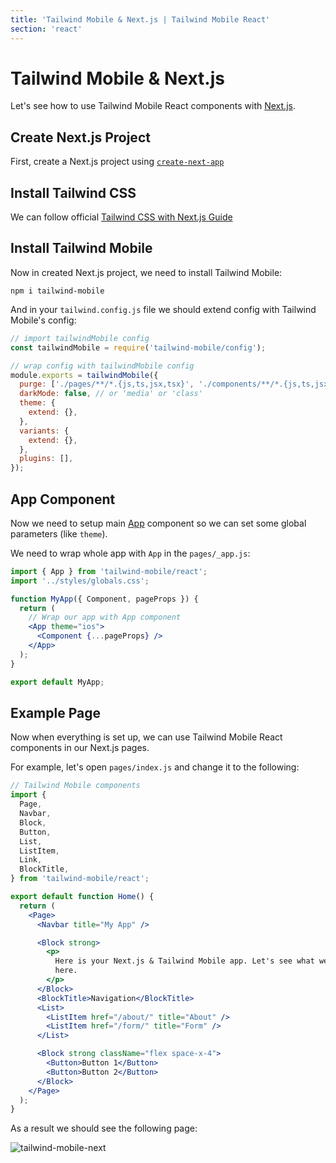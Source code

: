 ```yaml
---
title: 'Tailwind Mobile & Next.js | Tailwind Mobile React'
section: 'react'
---
```


# Tailwind Mobile & Next.js

Let's see how to use Tailwind Mobile React components with [Next.js](https://nextjs.org).

## Create Next.js Project

First, create a Next.js project using [`create-next-app`](https://nextjs.org/docs/getting-started#setup)

## Install Tailwind CSS

We can follow official [Tailwind CSS with Next.js Guide](https://tailwindcss.com/docs/guides/nextjs#setting-up-tailwind-css)

## Install Tailwind Mobile

Now in created Next.js project, we need to install Tailwind Mobile:

```
npm i tailwind-mobile
```

And in your `tailwind.config.js` file we should extend config with Tailwind Mobile's config:

```js
// import tailwindMobile config
const tailwindMobile = require('tailwind-mobile/config');

// wrap config with tailwindMobile config
module.exports = tailwindMobile({
  purge: ['./pages/**/*.{js,ts,jsx,tsx}', './components/**/*.{js,ts,jsx,tsx}'],
  darkMode: false, // or 'media' or 'class'
  theme: {
    extend: {},
  },
  variants: {
    extend: {},
  },
  plugins: [],
});
```

## App Component

Now we need to setup main [App](/react/app) component so we can set some global parameters (like `theme`).

We need to wrap whole app with `App` in the `pages/_app.js`:

```jsx
import { App } from 'tailwind-mobile/react';
import '../styles/globals.css';

function MyApp({ Component, pageProps }) {
  return (
    // Wrap our app with App component
    <App theme="ios">
      <Component {...pageProps} />
    </App>
  );
}

export default MyApp;
```

## Example Page

Now when everything is set up, we can use Tailwind Mobile React components in our Next.js pages.

For example, let's open `pages/index.js` and change it to the following:

```jsx
// Tailwind Mobile components
import {
  Page,
  Navbar,
  Block,
  Button,
  List,
  ListItem,
  Link,
  BlockTitle,
} from 'tailwind-mobile/react';

export default function Home() {
  return (
    <Page>
      <Navbar title="My App" />

      <Block strong>
        <p>
          Here is your Next.js & Tailwind Mobile app. Let's see what we have
          here.
        </p>
      </Block>
      <BlockTitle>Navigation</BlockTitle>
      <List>
        <ListItem href="/about/" title="About" />
        <ListItem href="/form/" title="Form" />
      </List>

      <Block strong className="flex space-x-4">
        <Button>Button 1</Button>
        <Button>Button 2</Button>
      </Block>
    </Page>
  );
}
```

As a result we should see the following page:

<img
  className="max-w-[375px] w-full border border-black border-opacity-10 rounded-lg"
  src="/images/docs/twm-next.png"
  alt="tailwind-mobile-next"
/>
